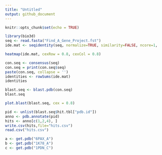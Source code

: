 ```yaml
---
title: "Untitled"
output: github_document
---
```


```r
knitr::opts_chunk$set(echo = TRUE)
```

```r
library(bio3d)
seq <- read.fasta("Find_A_Gene_Project.fst")
ide.mat <- seqidentity(seq, normalize=TRUE, similarity=FALSE, ncore=1, nseg.scale=1)

```
```r
heatmap(ide.mat, cexRow = 0.8, cexCol = 0.8)

```

```r
con.seq <- consensus(seq)
con.seq = print(con.seq$seq)
paste(con.seq, collapse = '')
identities <- rowSums(ide.mat)
identities
```

```r
blast.seq <- blast.pdb(con.seq)
blast.seq
```

```r
plot.blast(blast.seq, cex = 0.8)
```
```r
pid <- unlist(blast.seq$hit.tbl["pdb.id"])
anno <- pdb.annotate(pid)
hits <- anno[c(1,2,4), ]
write.csv(hits,file="hits.csv")
read.csv("hits.csv")
```
```r
a <- get.pdb("6PAX_A")
b <- get.pdb("1K78_A")
c <- get.pdb("1PDN_C")
```

